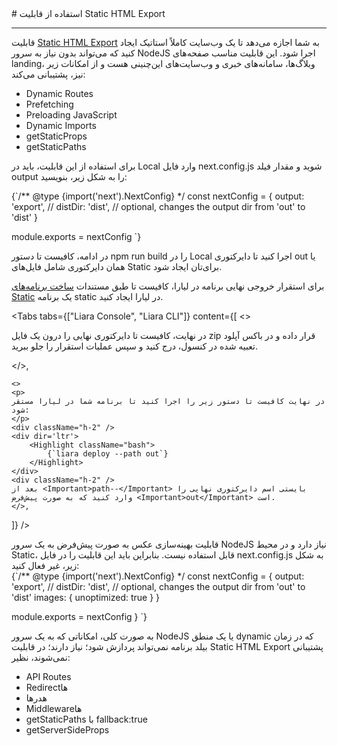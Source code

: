 

<Layout>
<Head>
<title>مستندات استفاده از قابلیت Static HTML Export در NextJS - لیارا</title>
</Head>
# استفاده از قابلیت Static HTML Export 
<hr className="mb-2" />

قابلیت <a href="https://nextjs.org/docs/pages/building-your-application/deploying/static-exports" className="blue-link">Static HTML Export</a> به شما اجازه می‌دهد تا یک وب‌سایت کاملاً استاتیک ایجاد کنید که می‌تواند بدون نیاز به سرور NodeJS اجرا شود.
این قابلیت مناسب صفحه‌های landing، وبلاگ‌ها، سامانه‌های خبری و وب‌سایت‌های این‌چنینی هست و از امکانات زیر نیز، پشتیبانی می‌کند:

<ul>
  <li>Dynamic Routes</li>
  <li>Prefetching</li>
  <li>Preloading JavaScript</li>
  <li>Dynamic Imports</li>
  <li>getStaticProps</li>
  <li>getStaticPaths</li>
</ul>

برای استفاده از این قابلیت، باید در Local وارد فایل <Important>next.config.js</Important> شوید و مقدار فیلد <Important>output</Important> را به شکل زیر، بنویسید:

<div className="h-2" />
<div dir='ltr'>
    <Highlight className="js">
        {`/** @type {import('next').NextConfig} */
const nextConfig = {
  output: 'export',
  // distDir: 'dist', // optional, changes the output dir from 'out' to 'dist'
}

module.exports = nextConfig
`}
    </Highlight>
</div>
<div className="h-2" />

در ادامه، کافیست تا دستور <Important>npm run build</Important> را در Local اجرا کنید تا دایرکتوری <Important>out</Important> یا همان دایرکتوری شامل فایل‌های Static برای‌تان ایجاد شود. 

<Section id="deploy-exported-static-html" title="استقرار خروجی نهایی در لیارا" />
برای استقرار خروجی نهایی برنامه در لیارا، کافیست تا طبق مستندات <a href="../../static/how-tos/create-app" className="blue-link">ساخت برنامه‌های Static</a> یک برنامه static در لیارا ایجاد کنید. 

<Tabs 
    tabs={["Liara Console", "Liara CLI"]} 
    content={[
    <>
    <p>
      در نهایت، کافیست تا دایرکتوری نهایی را درون یک فایل <Important>zip</Important> قرار داده و در باکس آپلود تعبیه شده در کنسول، درج کنید و سپس عملیات استقرار را جلو ببرید.
    </p>
    </>,

    <>
    <p>
    در نهایت کافیست تا دستور زیر را اجرا کنید تا برنامه شما در لیارا مستقر شود:
    </p>
    <div className="h-2" />
    <div dir='ltr'>
        <Highlight className="bash">
            {`liara deploy --path out`}
        </Highlight>
    </div>
    <div className="h-2" />
    بعد از <Important>path--</Important> بایستی اسم دایرکتوری نهایی را وارد کنید که به صورت پیش‌فرض <Important>out</Important> است.
    </>,

]} 
/>


<Section id="disable-image-optimization" title="غیرفعال کردن قابلیت بهینه‌سازی تصاویر" />
قابلیت بهینه‌سازی عکس به صورت پیش‌فرض به یک سرور NodeJS نیاز دارد و در محیط Static، قابل استفاده نیست.
بنابراین باید این قابلیت را در فایل <Important>next.config.js</Important> به شکل زیر، غیر فعال کنید:
<div className="h-2" />
<div dir='ltr'>
    <Highlight className="js">
        {`/** @type {import('next').NextConfig} */
const nextConfig = {
  output: 'export',
  // distDir: 'dist', // optional, changes the output dir from 'out' to 'dist'
  images: {
    unoptimized: true
  }
}

module.exports = nextConfig
}
`}
    </Highlight>
</div>
<div className="h-2" />

<Section id="unsupported-features" title="قابلیت‌های پشتیبانی نشده" />
به صورت کلی، امکاناتی که به یک سرور NodeJS یا یک منطق dynamic که در زمان بیلد برنامه نمی‌تواند پردازش شود؛ نیاز دارند؛
در قابلیت Static HTML Export پشتیبانی نمی‌شوند، نظیر:

<ul>
  <li>API Routes</li>
  <li>Redirectها</li>
  <li>هدرها</li>
  <li>Middlewareها</li>
  <li>getStaticPaths با fallback:true</li>
  <li>getServerSideProps</li>
</ul>



<NextPage next="./increase-next-cache"/>
</Layout>
